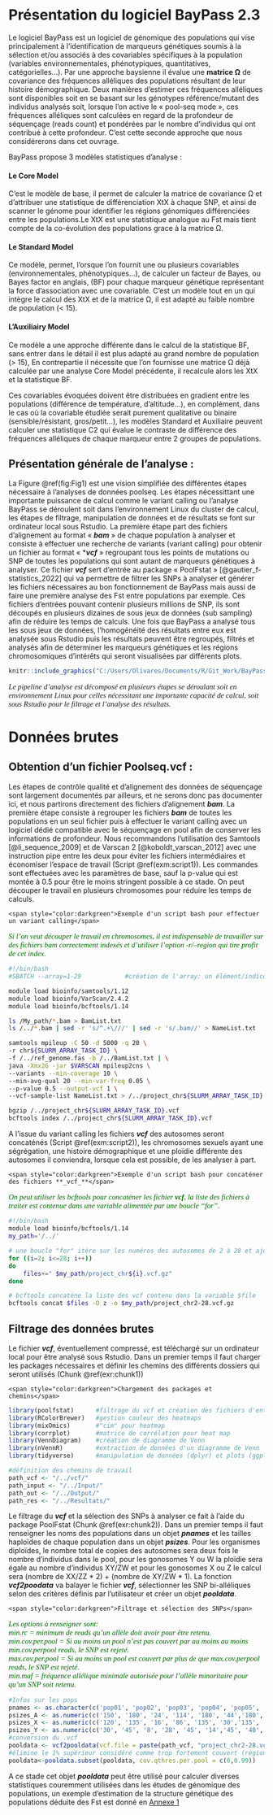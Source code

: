 # Présentation du logiciel BayPass 2.3  {-}
Le logiciel BayPass est un logiciel de génomique des populations qui vise principalement à l'identification de marqueurs génétiques soumis à la sélection et/ou associés à des covariables spécifiques à la population (variables environnementales, phénotypiques, quantitatives, catégorielles…). Par une approche baysienne il évalue une **matrice Ω** de covariance des fréquences alléliques des populations résultant de leur histoire démographique.  Deux manières d’estimer ces fréquences alléliques sont disponibles soit en se basant sur les génotypes référence/mutant des individus analysés soit, lorsque l’on active le « pool-seq mode », ces fréquences alléliques sont calculées en regard de la profondeur de séquençage (reads count) et pondérées par le nombre d’individus qui ont contribué à cette profondeur. C’est cette seconde approche que nous considérerons dans cet ouvrage. 

BayPass propose 3 modèles statistiques d’analyse :

#### Le Core Model {-}
C'est le modèle de base, il permet de calculer la matrice de covariance Ω et d’attribuer une statistique de différenciation XtX à chaque SNP, et ainsi de scanner le génome pour identifier les régions génomiques différenciées entre les populations.Le XtX est une statistique analogue au Fst mais tient compte de la co-évolution des populations grace à la matrice Ω.


#### Le Standard Model {-}
Ce modèle, permet, l’orsque l’on fournit une ou plusieurs covariables (environnementales, phénotypiques…), de calculer un facteur de Bayes, ou Bayes factor en anglais, (BF) pour chaque marqueur génétique représentant la force d'association avec une covariable. C’est un modèle tout en un qui intègre le calcul des XtX et de la matrice Ω, il est adapté au faible nombre de population (< 15).

#### L’Auxiliairy Model {-}
Ce modèle a une approche différente dans le calcul de la statistique BF, sans entrer dans le détail il est plus adapté au grand nombre de population (> 15), En contrepartie il nécessite que l’on fournisse une matrice Ω déjà calculée par une analyse Core Model précédente, il recalcule alors les XtX et la statistique BF.

Ces covariables évoquées doivent être distribuées en gradient entre les populations (différence de température, d’altitude…), en complément, dans le cas où la covariable étudiée serait purement qualitative ou binaire (sensible/résistant, gros/petit…), les modèles Standard et Auxiliaire peuvent calculer une statistique C2 qui évalue le contraste de différence des fréquences alléliques de chaque marqueur entre 2 groupes de populations. 

## Présentation générale de l’analyse : {-}
La Figure \@ref(fig:Fig1) est une vision simplifiée des différentes étapes nécessaire à l’analyses de données poolseq. Les étapes nécessittant une importante puissance de calcul comme le variant calling ou l'analyse BayPass se déroulent soit dans l’environnement Linux du cluster de calcul,  les étapes de filtrage, manipulation de données et de résultats se font sur ordinateur local sous Rstudio.
La première étape part des fichiers d’alignement au format « **_bam_** » de chaque population à analyser et consiste à effectuer une recherche de variants (variant calling) pour obtenir un fichier au format « ***_vcf_** » regroupant tous les points de mutations ou SNP de toutes les populations qui sont autant de marqueurs génétiques à analyser. Ce fichier **_vcf_** sert d’entrée au package « PoolFstat » [@gautier_f-statistics_2022] qui va permettre de filtrer les SNPs à analyser et générer les fichiers nécessaires au bon fonctionnement de BayPass mais aussi de faire une première analyse des Fst entre populations par exemple. Ces fichiers d’entrées pouvant contenir plusieurs millions de SNP, ils sont découpés en plusieurs dizaines de sous jeux de données (sub sampling) afin de réduire les temps de calculs. Une fois que BayPass a analysé tous les sous jeux de données, l’homogénéité des résultats entre eux est analysée sous Rstudio puis les résultats peuvent être regroupés, filtrés et analysés afin de déterminer les marqueurs génétiques et les régions chromosomiques d’intérêts qui seront visualisées par différents plots.


```r
knitr::include_graphics("C:/Users/Olivares/Documents/R/Git_Work/BayPass_Tutorial/images/Analyse2.jpg")
```
<p style="font-family: calibri; font-size:11pt; font-style:italic">
Le pipeline d’analyse est décomposé en plusieurs étapes se déroulant soit en environnement Linux pour celles nécessitant une importante capacité de calcul, soit sous Rstudio pour le filtrage et l’analyse des résultats.
</p>

# Données brutes {-}
## Obtention d’un fichier Poolseq.vcf : {-}
Les étapes de contrôle qualité et d’alignement des données de séquençage sont largement documentés par ailleurs, et ne serons donc pas documenter ici, et nous partirons directement des fichiers d’alignement **_bam_**. La première étape consiste à regrouper les fichiers **_bam_** de toutes les populations en un seul fichier puis à effectuer le variant calling avec un logiciel dédié compatible avec le séquençage en pool afin de conserver les informations de profondeur. Nous recommandons l’utilisation des Samtools [@li_sequence_2009] et de Varscan  2 [@koboldt_varscan_2012] avec une instruction pipe entre les deux pour éviter les fichiers intermédiaires et économiser l’espace de travail (Script \@ref(exm:script1)). Les commandes sont effectuées avec les paramètres de base, sauf la p-value qui est montée à 0.5 pour être le moins stringent possible à ce stade. On peut découper le travail en plusieurs chromosomes pour réduire les temps de calculs.


```example
<span style="color:darkgreen">Exemple d'un script bash pour effectuer un variant calling</span>
```
<p style="font-family:calibri; font-size:11pt; font-style:italic; color:darkgreen">
   Si l’on veut découper le travail en chromosomes, il est indispensable de travailler sur des fichiers bam correctement indexés et d’utiliser l’option -r/--region qui tire profit de cet index.
</p>
```bash
#!/bin/bash
#SBATCH --array=1-29            #création de l'array: un élément/indice par chromosome

module load bioinfo/samtools/1.12
module load bioinfo/VarScan/2.4.2
module load bioinfo/bcftools/1.14

ls /My_path/*.bam > BamList.txt                                                #liste tous les fichiers "bam" et leur chemin
ls /../*.bam | sed -r 's/^.+\///' | sed -r 's/.bam//' > NameList.txt      #extrait les noms des échatillons/populations

samtools mpileup -C 50 -d 5000 -q 20 \
-r chr${SLURM_ARRAY_TASK_ID} \                                            #attribut un chr à chaque indice de l'array : chr1, chr2 ...
-f /../ref_genome.fas -b /../BamList.txt | \
java -Xmx2G -jar $VARSCAN mpileup2cns \
--variants --min-coverage 10 \
--min-avg-qual 20 --min-var-freq 0.05 \
--p-value 0.5 --output-vcf 1 \
--vcf-sample-list NameList.txt > /../project_chr${SLURM_ARRAY_TASK_ID}.vcf

bgzip /../project_chr${SLURM_ARRAY_TASK_ID}.vcf
bcftools index /../project_chr${SLURM_ARRAY_TASK_ID}.vcf
```

A l'issue du variant calling les fichiers **_vcf_** des autosomes seront concaténés (Script \@ref(exm:script2)), les chromosomes sexuels ayant une ségrégation, une histoire démographique et une ploïdie différente des autosomes il conviendra, lorsque cela est possible, de les analyser à part.

```example
<span style="color:darkgreen">Exemple d'un script bash pour concaténer des fichiers **_vcf_**</span>
```
<p style="font-family: calibri; font-size:11pt; font-style:italic; color:darkgreen">
   On peut utiliser les bcftools pour concaténer les fichier **_vcf_**, la liste des fichiers à traiter est contenue dans une variable alimentée par une boucle "for".
</p>
```bash
#!/bin/bash
module load bioinfo/bcftools/1.14
my_path='/../'

# une boucle "for" itére sur les numéros des autosomes de 2 à 28 et ajoute chaque fichier vcf et son chemin dans une variable
for ((i=2; i<=28; i++))
do
    files+=" $my_path/project_chr${i}.vcf.gz"  
done

# bcftools concatène la liste des vcf contenu dans la variable $file
bcftools concat $files -O z -o $my_path/project_chr2-28.vcf.gz
```
## Filtrage des données brutes {-}

Le fichier **_vcf_**, éventuellement compressé, est téléchargé sur un ordinateur local pour être analysé sous Rstudio. 
Dans un premier temps il faut charger les packages nécessaires et définir les chemins des différents dossiers qui seront utilisés (Chunk \@ref(exr:chunk1))

```exercise
<span style="color:darkgreen">Chargement des packages et chemins</span>
```

```r
library(poolfstat)      #filtrage du vcf et création des fichiers d'entrées BayPass
library(RColorBrewer)   #gestion couleur des heatmaps
library(mixOmics)       #"cim" pour heatmap
library(corrplot)       #matrice de corrélation pour heat map
library(VennDiagram)    #création de diagramme de Venn
library(nVennR)         #extraction de données d'un diagramme de Venn
library(tidyverse)      #manipulation de données (dplyr) et plots (ggplot2)

#définition des chemins de travail
path_vcf <- "/../vcf/"
path_input <- "/../Input/"
path_out <- "/../Output/"
path_res <- "/../Resultats/"
```

Le filtrage du **_vcf_** et la sélection des SNPs à analyser ce fait à l'aide du package PoolFstat (Chunk \@ref(exr:chunk2)). Dans un premier temps il faut renseigner les noms des populations dans un objet **_pnames_** et les tailles haploïdes de chaque population dans un objet **_psizes_**. Pour les organismes diploïdes, le nombre total de copies des autosomes sera deux fois le nombre d'individus dans le pool, pour les gonosomes Y ou W la ploïdie sera égale au nombre d'individus XY/ZW et pour les gonosomes X ou Z le calcul sera (nombre de XX/ZZ * 2) + (nombre de XY/ZW * 1). 
La fonction **_vcf2poodata_** va balayer le fichier **_vcf_**, sélectionner les SNP bi-alléliques selon des critères définis par l'utilisateur et créer un objet **_pooldata_**.

```exercise
<span style="color:darkgreen">Filtrage et sélection des SNPs</span>
```
<p style="font-family: calibri; font-size:11pt; font-style:italic; color:darkgreen">
Les options à renseigner sont:<br>
min.rc =  minimum de reads qu'un allèle doit avoir pour être retenu.<br>
min.cov.per.pool = Si au moins un pool n'est pas couvert par au moins au moins min.cov.perpool reads, le SNP est rejeté.<br>
max.cov.per.pool = Si au moins un pool est couvert par plus de que max.cov.perpool reads, le SNP est rejeté.<br>
min.maf = fréquence allélique minimale autorisée pour l'allèle minoritaire pour qu'un SNP soit retenu.<br>
</p>
```r
#Infos sur les pops
pnames <- as.character(c('pop01', 'pop02', 'pop03', 'pop04', 'pop05', 'pop06', 'pop07', 'pop08', 'pop09', 'pop10', 'pop11', 'pop12', 'pop13'))
psizes_A <- as.numeric(c('150', '180', '24', '114', '180', '44','180', '160', '200', '74', '80', '52', '72'))   #ploydie autosome
psizes_X <- as.numeric(c('120', '135', '16', '86', '135', '30','135', '120', '150', '60', '63', '42', '53'))    #ploydie X/Z
psizes_Y <- as.numeric(c('30', '45', '8', '28', '45', '14','45', '40', '50', '14', '17', '10', '19'))           #ploydie Y/W
#conversion du .vcf
pooldata <- vcf2pooldata(vcf.file = paste(path_vcf, "project_chr2-28.vcf.gz", sep=""), poolsizes = psizes_A, poolnames = pnames, min.cov.per.pool = 4, min.rc = 2, max.cov.per.pool = 1e+06, min.maf = 0.05, remove.indels = FALSE, nlines.per.readblock = 1e+06)
#élimine le 1% supérieur considéré comme trop fortement couvert (région très dupliquée, biais de séquençage...)
pooldata<-pooldata.subset(pooldata, cov.qthres.per.pool = c(0,0.99))
```

A ce stade cet objet **_pooldata_** peut être utilisé pour calculer diverses statistiques couremment utilisées dans les études de génomique des populations, un exemple d'estimation de la structure génétique des populations déduite des Fst est donné en [Annexe 1](#An1)

